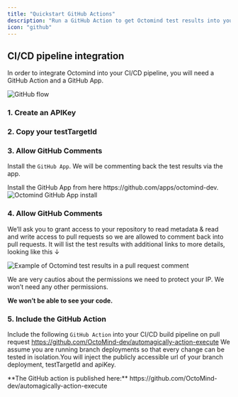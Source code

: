 ```yaml
---
title: "Quickstart GitHub Actions"
description: "Run a GitHub Action to get Octomind test results into your pull request comments"
icon: "github"
---
```


## CI/CD pipeline integration

In order to integrate Octomind into your CI/CD pipeline, you will need a GitHub Action and a GitHub App.

<Frame caption="Octomind GitHub Flow">
  <img src="/images/Octomind-GitHub-flow.png" alt="GitHub flow" />
</Frame>

### 1. Create an APIKey

<Snippet file="snippet-apiKey.mdx" />

### 2. Copy your testTargetId

<Snippet file="snippet-testTarget.mdx" />

### 3. Allow GitHub Comments

Install the `GitHub App`. We will be commenting back the test results via the app.

<Tip>
  Install the GitHub App from here https://github.com/apps/octomind-dev.
</Tip>

<Frame caption="Octomind GitHub App install, screenshot 07/2023">
  <img
    src="/images/Octomind-GitHub-App-install-screenshot.png"
    alt="Octomind GitHub App install"
  />
</Frame>

### 4. Allow GitHub Comments

We’ll ask you to grant access to your repository to read metadata & read and write access to pull requests so we are allowed to comment back into pull requests. It will list the test results with additional links to more details, looking like this ↓

<Frame caption="Example of Octomind test results in a pull request comment, screenshot 06/2023">
  <img
    src="/images/Octomind-test-results-commit-comments-GitHub-example.png"
    alt="Example of Octomind test results in a pull request comment"
  />
</Frame>

We are very cautios about the permissions we need to protect your IP. We won’t need any other permissions.

<Info>**We won’t be able to see your code.**</Info>

### 5. Include the GitHub Action

Include the following `GitHub Action` into your CI/CD build pipeline on pull request https://github.com/OctoMind-dev/automagically-action-execute
We assume you are running branch deployments so that every change can be tested in isolation.You will inject the publicly accessible url of your branch deployment, testTargetId and apiKey.

<div className="mt-8" />

<Tip>
  **The GitHub action is published here:**
  https://github.com/OctoMind-dev/automagically-action-execute
</Tip>

<Snippet file="snippet-quickstart-bottom.mdx" />
